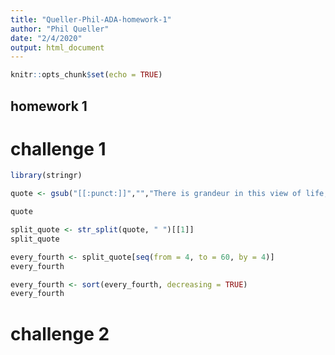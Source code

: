 ```yaml
---
title: "Queller-Phil-ADA-homework-1"
author: "Phil Queller"
date: "2/4/2020"
output: html_document
---
```


```r
knitr::opts_chunk$set(echo = TRUE)
```

## homework 1

# challenge 1

```r
library(stringr)

quote <- gsub("[[:punct:]]","","There is grandeur in this view of life, with its several powers, having been originally breathed by the Creator into a few forms or into one; and that, whilst this planet has gone circling on according to the fixed law of gravity, from so simple a beginning endless forms most beautiful and most wonderful have been, and are being evolved")

quote

split_quote <- str_split(quote, " ")[[1]]
split_quote

every_fourth <- split_quote[seq(from = 4, to = 60, by = 4)]
every_fourth

every_fourth <- sort(every_fourth, decreasing = TRUE)
every_fourth


```
# challenge 2
```r

```
